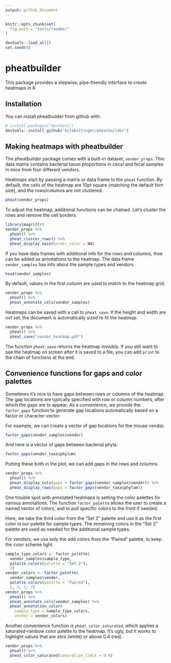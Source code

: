 ```yaml
---
output: github_document
---
```


<!-- README.md is generated from README.Rmd. Please edit that file -->

```r
knitr::opts_chunk$set(
  fig.path = "tools/readme/"
)
```

```r
devtools::load_all()
set.seed(0)
```

# pheatbuilder

This package provides a stepwise, pipe-friendly interface to create heatmaps in
R.

## Installation

You can install pheatbuilder from github with:

```r
# install.packages("devtools")
devtools::install_github("kylebittinger/pheatbuilder")
```

## Making heatmaps with pheatbuilder

The pheatbuilder package comes with a built-in dataset, `vendor_props`. This
data matrix contains bacterial taxon proportions in cecal and fecal samples
in mice from four different vendors.

Heatmaps start by passing a matrix or data frame to the `pheat` function. By
default, the cells of the heatmap are 10pt square (matching the default font
size), and the rows/columns are not clustered.

```r
pheat(vendor_props)
```

To adjust the heatmap, additional functions can be chained. Let's cluster
the rows and remove the cell borders.

```r
library(magrittr)
vendor_props %>%
  pheat() %>%
  pheat_cluster_rows() %>%
  pheat_display_main(border_color = NA)
```

If you have data frames with additional info for the rows and columns, thse can
be added as annotations to the heatmap. The data frame `vendor_samples` has
info about the sample types and vendors.

```r
head(vendor_samples)
```

By default, values in the first column are used to match to the heatmap grid.

```r
vendor_props %>%
  pheat() %>%
  pheat_annotate_cols(vendor_samples)
```

Heatmaps can be saved with a call to `pheat_save`. If the height and width
are not set, the document is automatically sized to fit the heatmap.

```r
vendor_props %>%
  pheat() %>%
  pheat_save("vendor_heatmap.pdf")
```


The function `pheat_save` returns the heatmap invisibly. If you still want to
see the heatmap on screen after it is saved to a file, you can add `print` to
the chain of functions at the end.

## Convenience functions for gaps and color palettes

Sometimes it's nice to have gaps between rows or columns of the heatmap. The
gap locations are typically specified with row or column numbers, after which
the gaps are to appear. As a convenience, we provide the `factor_gaps` function
to generate gap locations automatically based on a factor or character vector.

For example, we can create a vector of gap locations for the mouse vendor.

```r
factor_gaps(vendor_samples$vendor)
```

And here is a vector of gaps between bacterial phyla.

```r
factor_gaps(vendor_taxa$phylum)
```

Putting these both in the plot, we can add gaps in the rows and columns.

```r
vendor_props %>%
  pheat() %>%
  pheat_display_cols(gaps = factor_gaps(vendor_samples$vendor)) %>%
  pheat_display_rows(gaps = factor_gaps(vendor_taxa$phylum))
```

One trouble spot with annotated heatmaps is setting the color palettes for
various annotations. The function `factor_palette` allows the user to create a
named vector of colors, and to pull specific colors to the front if needed.

Here, we take the third color from the "Set 2" palette and use it as the first
color in our palette for sample types. The remaining colors in the "Set 2"
palette are used as needed for the additional sample types.

For vendors, we use only the odd colors from the "Paired" palette, to keep the
color scheme light.

```r
sample_type_colors <- factor_palette(
  vendor_samples$sample_type, 
  palette.colors(palette = "Set 2"), 
  3)
vendor_colors <- factor_palette(
  vendor_samples$vendor,
  palette.colors(palette = "Paired"),
  1, 3, 5, 7)
vendor_props %>%
  pheat() %>%
  pheat_annotate_cols(vendor_samples) %>%
  pheat_annotation_color(
    sample_type = sample_type_colors,
    vendor = vendor_colors)
```

Another convenience function is `pheat_color_saturated`, which applies a
saturated-rainbow color palette to the heatmap. It's ugly, but it works to
highlight values that are zero (white) or above 0.4 (red).

```r
vendor_props %>%
  pheat() %>%
  pheat_color_saturated(saturation_limit = 0.4)
```

